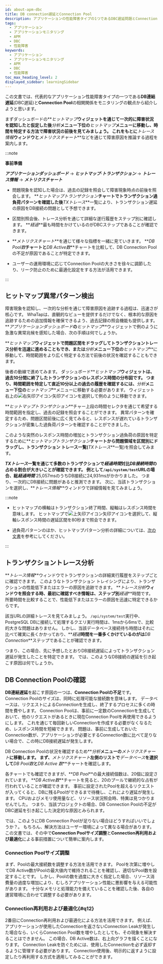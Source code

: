 ```yaml
---
id: about-apm-dbc
title: DB connection遅延とConnection Pool
description: アプリケーションの性能障害タイプの1つであるDBC遅延問題とConnection Poolについて案内します。
tags:
  - アプリケーション
  - アプリケーションモニタリング
  - APM
  - DBC
  - 性能障害
keywords:
  - アプリケーション
  - アプリケーションモニタリング
  - APM
  - DBC
  - 性能障害
toc_max_heading_level: 2
displayed_sidebar: learningSidebar
---
```


この文書では、代表的なアプリケーション性能障害タイプの一つである**DB連結遅延**(DBC遅延)と**Connection Pool**の相関関係をモニタリングの観点から紹介しようと思います。

まずダッシュボードの**_ヒットマップ_**ウィジェットを通じて一次的に障害状況を認知したと仮定した後**_分析_**メニュー下位の**_ヒットマップ_**メニューに移動し、時間を特定する方法で障害状況の前後を見てみましょう。 これをもとに**_トレース情報_**ウィンドウと**_メトリクスチャート_**などを通じて障害原因を推論する過程を案内します。 

:::note

**事前準備**

**_アプリケーションダッシュボード_** → **_ヒットマップ·トランザクション_** → **_トレース情報_** → **_メトリクスチャート_**

-   問題現象を認知した場合は、過去の記録を照会して障害現象時点の前後を照会します。 **_ヒットマップトランザクション_**チャートでトランザクション過負荷パターンを確認した後**_TXトレース_**一覧により、トランザクション遅延の原因をDB接続の問題として予想できます。

-   区間別照会後、トレース分析を通じて詳細な遂行履歴をステップ別に確認します。 **_経過_**最も時間をかけているのがDBCステップであることが確認できます。

-   **_メトリクスチャート_**を通じて様々な指標を一緒に見ていきます。 **_DB Pool数_**チャートと**_DB Active数_**チャートを比較して、DB Connection Poolの不足が原因であることが特定できます。

-   ユーザーの運用環境に応じてConnection Poolの大きさを徐々に調節したり、リーク防止のために最適化設定をする方法が活用できます。

:::

## ヒットマップ異常パターン検出

<ImgLang img='best-p/apm-dbc-hitmap-hl.png' desc='히트맵 이상 패턴 감지' />

障害現象を認知し、一次的な分析を通じて障害原因を追跡する過程は、迅速さが核心です。 WhaTapは、直観的なビューを提供するだけでなく、根本的な原因を追跡するための追加情報を確保できるよう、過去記録の照会機能も提供します。 **_アプリケーションダッシュボード_**の**_ヒットマップ_**ウィジェットで例のように急激な異常兆候を感知した場合、次の手順は何でしょうか。 

**_ヒットマップ_**ウィジェットで問題区間をドラッグしてトランザクショントレース分析を迅速に進めることもでき、または**_分析_**メニュー下位の**_ヒットマップ_**に移動して、時間範囲をより広く特定する方法で前後の状況を確認することもできます。 

<ImgLang img='best-p/apm-dbc-hitmap-hitmap-tx.png' desc='히트맵 트랜잭션 차트 이동 sc' />

後者の動線で進めてみます。 ダッシュボード**_ヒットマップ_**ウィジェットは、過去10分間に終了したトランザクションのレスポンス時間の分布図です。 つまり、時間範囲を特定して直近10分以上の過去の履歴を確認するには、**_分析_**メニュー下位の**_ヒットマップ_**メニューに移動する必要があります。 ウィジェット右上の![右矢印アイコン](/img/ic-s-right.svg)矢印アイコンを選択して例のように移動できます。

**_ヒットマップトランザクション_**チャー上段の時間セレクタを通じて希望する時間範囲を指定し、過去の記録を照会することができます。 異常パターンを確定するため、問題区間前後に広く見てみると、レスポンスが遅れているトランザクションが密集した過負荷パターンを確認することができました。 

<ImgLang img='best-p/apm-dbc-hitmap-drag.png' desc='히트맵 드래그' />

このような突然のレスポンス時間の増加とトランザクション過負荷の原因を特定するために**_ヒットマップトランザクション_**チャートから問題領域を区間別にドラッグし、トランザクション トレース一覧(**_TXトレース_**一覧)を照会してみます。 

<ImgLang img='best-p/apm-dbc-hitmap-tr-list.png' desc='히트맵 트랜잭션 목록' />

**_TXトレース_**一覧を通じて多数のトランザクションで**_経過時間_**対比**_DB接続時間_**の占める割合が大きいことが確認できます。 例として`/api/system/test`URLの場合、総**_経過時間_** 25,057msのうちDB接続に24,931msがかかりました。 つまり、一次的にDB接続に問題があると推測できます。 次に、当該トランザクションを選択し、**_トレース情報_**ウィンドウで詳細情報を見てみましょう。

:::note 

-   ヒットマップの横軸はトランザクション終了時間、縦軸はレスポンス時間を意味します。 ヒットマップで![上矢印アイコン](/img/ic-s-up.svg)矢印アイコンを選択して、縦軸レスポンス時間の遅延区間を80秒まで照会できます。

-   過負荷パターンのほか、ヒットマップパターン分析の詳細については、[次の文書](about-apm-hitmap-class#about-hitmap-pattern-analysis)を参考にしてください。

:::

## トランザクショントレース分析

**_トレース情報_**ウィンドウでトランザクションの詳細実行履歴をステップごとに確認できます。 このようなトランザクション トレイシングにより、トランザクションの性能低下またはエラーの原因を追跡できます。 **_トレース分析_**ウィンドウを照会する時、最初に確認すべき情報は、ステップ別**_経過_**時間です。 所要時間を比較することで、性能低下またはエラーの原因を迅速に特定できるからです。 

<ImgLang img='best-p/apm-dbc-tx-tr.png' desc='트랜잭션 트레이스 분석 sc' />

該当URLの詳細トレースを見てみましょう。 `/api/system/test`実行中、PostgreSQL DBに接続して処理するクエリ実行時間は、1msから6msで、比較的大きな問題はありません。 しかし、当該データベース接続待ち時間はそれに比べて確実に長くかかっており、**_経過_**時間を一番多くかけているのがは**_DB Connection_**ステップであることが確認できます。

つまり、この場合、先に予想したとおりDB接続遅延によってトランザクション遅延が発生したことを特定できます。 では、このようなDB接続の遅延を引き起こす原因は何でしょうか。 

## DB Connection Poolの確認

**DB連結遅延**を起こす原因の一つは、**Connection Poolの不足**です。 Connection Poolのサイズは、同時に処理可能な接続数を意味します。 データベースは、リクエストによるConnectionを生成し、終了するプロセスに多くの時間を費やします。 Connection Poolは、事前に一定数のConnectionを生成しておいて、他のリクエストがあるときに現在Connection Poolを再使用できるようにします。 これを通じて毎回新しいConnectionを作成する必要がなくなるため、レスポンス時間を短縮できます。 問題は、事前に生成しておいたConnection数が、アプリケーションが必要とするConnection数に比べて足りない場合で、この時にDB接続遅延が発生します。 

DB Connection Poolの状況を確認するため**_分析_**メニューの**_メトリクスチャート_**に移動します。 まず、**_メトリクスチャート_**左側のリストで**_データベース_**を選択して**_DB Pool数_**と**_DB Active 数_**チャートを確認します。

<ImgLang img='best-p/apm-dbc-mcht.png' desc='메트릭스 차트' />

各チャートでも確認できますが、**_DB Pool_**の最大接続個数は、20個に設定されています。 **_DB Active数_**チャートを見ると、20のプールで継続的な占有が行われていることが確認できます。 事前に設定されたPoolを超えるリクエストが入ってくると、DBに残るPoolができるまで待機し、これにより遅延が発生します。 CPUおよびメモリ使用量など、リソース状況照会時、特異は見つかりませんでした。 つまり、当該プロジェクトの場合、DB Connection Poolの不足がDBC遅延を引き起こした決定的な原因とみられます。 

では、このようにDB Connection Poolが足りない場合はどうすればいいでしょうか？。 もちろん、解決方法はユーザー環境によって異なる場合があります。 この文書では、その中で**Connection Poolサイズ調整**と**Connection再利用および最適化**による事前措置について簡単に案内します。

### Connection Poolサイズ調整

まず、Poolの最大接続数を調整する方法を活用できます。 Poolを次第に増やしてDB Active数がPoolの最大値内で維持されることを確認し、適切なPool数を設定することです。 しかし、Poolの数を過度に大きく指定した場合、リソース消費量の過度な増加により、むしろアプリケーション性能に悪影響を与える可能性があります。 十分なメモリと処理能力を備えていることを確認した後、各自の運営環境に合わせて調整する必要があります。

### Connection再利用および最適化{#q12}

2番目にConnection再利用および最適化による方法を活用できます。 例えば、アプリケーションが使用したConnectionを返さないConnection Leakが発生した場合なら、いくらConnection Pool数を増やしたとしても、その現象を解決することはできません。 この場合、DB Active数は、右上向グラフを描くことになります。 Connection Leakを防ぐためには、使用したConnectionを必ず返却するように管理する必要があります。 Connection使用後、明示的に返すように設定したり再利用する方式を適用してみることができます。
